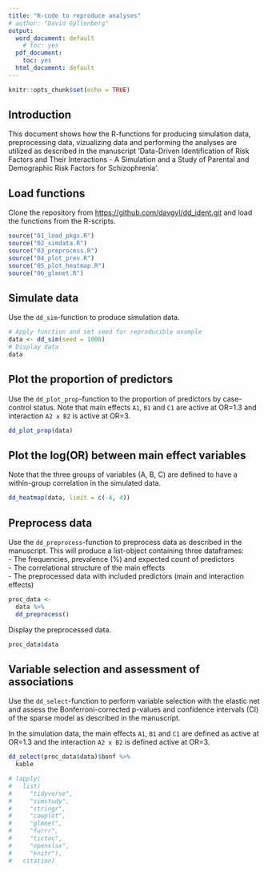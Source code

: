```yaml
---
title: "R-code to reproduce analyses"
# author: "David Gyllenberg"
output:
  word_document: default
    # toc: yes
  pdf_document:
    toc: yes
  html_document: default
---
```


```r
knitr::opts_chunk$set(echo = TRUE)
```

## Introduction
This document shows how the R-functions for producing simulation data, preprocessing data, vizualizing data and performing the analyses are utilized as described in the manuscript 'Data-Driven Identification of Risk Factors and Their Interactions - A Simulation and a Study of Parental and Demographic Risk Factors for Schizophrenia'.  

## Load functions

Clone the repository from <https://github.com/davgyl/dd_ident.git> and load the functions from the R-scripts.  

```r
source("01_load_pkgs.R")
source("02_simdata.R")
source("03_preprocess.R")
source("04_plot_prev.R")
source("05_plot_heatmap.R")
source("06_glmnet.R")

```

\pagebreak  

## Simulate data

Use the `dd_sim`-function to produce simulation data.

```r
# Apply function and set seed for reproducible example
data <- dd_sim(seed = 1000)
# Display data
data
```

\pagebreak 

## Plot the proportion of predictors

Use the `dd_plot_prop`-function to the proportion of predictors by case-control status. Note that main effects `A1`, `B1` and `C1` are active at OR=1.3 and interaction `A2 x B2` is active at OR=3.  

```r
dd_plot_prop(data)
```

\pagebreak 

## Plot the log(OR) between main effect variables  
Note that the three groups of variables (A, B, C) are defined to have a within-group correlation in the simulated data.  
```r
dd_heatmap(data, limit = c(-4, 4))
```


\pagebreak 


## Preprocess data

Use the `dd_preprocess`-function to preprocess data as described in the manuscript.  This will produce a list-object containing three dataframes:  
- The frequencies, prevalence (%) and expected count of predictors  
- The correlational structure of the main effects  
- The preprocessed data with included predictors (main and interaction effects)  

```r
proc_data <- 
  data %>% 
  dd_preprocess()
```


Display the preprocessed data.  

```r
proc_data$data
```

\pagebreak

## Variable selection and assessment of associations  

Use the `dd_select`-function to perform variable selection with the elastic net and assess the Bonferroni-corrected p-values and confidence intervals (CI) of the sparse model as described in the manuscript. 
  
In the simulation data, the main effects `A1`, `B1` and `C1` are defined as active at OR=1.3 and the interaction `A2 x B2` is defined active at OR=3.  

```r
dd_select(proc_data$data)$bonf %>% 
  kable
```

```r

# lapply(
#   list(
#     "tidyverse", 
#     "simstudy",
#     "stringr", 
#     "cowplot",
#     "glmnet", 
#     "furrr", 
#     "tictoc", 
#     "openxlsx", 
#     "knitr"), 
#   citation)


```
